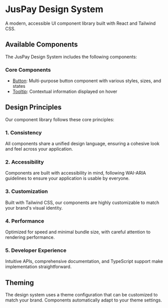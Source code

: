 
<Meta title="Introduction" />

# JusPay Design System

A modern, accessible UI component library built with React and Tailwind CSS.

## Available Components

The JusPay Design System includes the following components:

### Core Components

- [Button](/docs/components-button--docs): Multi-purpose button component with various styles, sizes, and states
- [Tooltip](/docs/components-tooltip--docs): Contextual information displayed on hover

## Design Principles

Our component library follows these core principles:

### 1. Consistency

All components share a unified design language, ensuring a cohesive look and feel across your application.

### 2. Accessibility

Components are built with accessibility in mind, following WAI-ARIA guidelines to ensure your application is usable by everyone.

### 3. Customization

Built with Tailwind CSS, our components are highly customizable to match your brand's visual identity.

### 4. Performance

Optimized for speed and minimal bundle size, with careful attention to rendering performance.

### 5. Developer Experience

Intuitive APIs, comprehensive documentation, and TypeScript support make implementation straightforward.

## Theming

The design system uses a theme configuration that can be customized to match your brand. Components automatically adapt to your theme settings.
